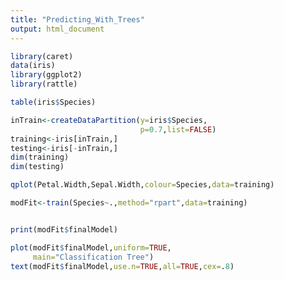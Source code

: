 ```yaml
---
title: "Predicting_With_Trees"
output: html_document
---
```


```r
library(caret)
data(iris)
library(ggplot2)
library(rattle)

table(iris$Species)

```

```r
inTrain<-createDataPartition(y=iris$Species,
                             p=0.7,list=FALSE)
training<-iris[inTrain,]
testing<-iris[-inTrain,]
dim(training)
dim(testing)
```

```r
qplot(Petal.Width,Sepal.Width,colour=Species,data=training)
```

```r
modFit<-train(Species~.,method="rpart",data=training)


print(modFit$finalModel)

plot(modFit$finalModel,uniform=TRUE,
     main="Classification Tree")
text(modFit$finalModel,use.n=TRUE,all=TRUE,cex=.8)


```

```r
```